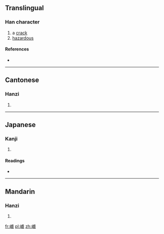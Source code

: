 ==Translingual==

===Han character===
{{Han char|rn=46|rad=山|as=17|sn=20|four=2375<sub>0</sub>|canj=山卜廿戈 (UYTI)|ids=⿰[[山]][[戲]]}}

# a [[crack]]
# [[hazardous]]

====References====
* {{Han ref|kx=0322.200|dkj=08614|dj=0622.310|hdz=10806.120|uh=5DC7|ud=24007|bh=F445|bd=62533}}

----

==Cantonese==

===Hanzi===
{{yue-hanzi|jyut=[[hei1]]|y=hei1}}

# {{defn|lang=yue|sort=山17}}

----

==Japanese==

===Kanji===
{{ja-kanji|grade=|rs=山17}}

# {{defn|lang=ja|sort=山17}}

====Readings====
* {{ja-readings|on=[[き]] (ki)|kun=[[けわしい]] (kewashii)}}

----

==Mandarin==

===Hanzi===
{{cmn-hanzi|pin=[[xī]] ([[xi1]])|wg=hsi<sup>1</sup>}}

# {{defn|lang=cmn|sort=山17}}

[[fr:巇]]
[[pl:巇]]
[[zh:巇]]